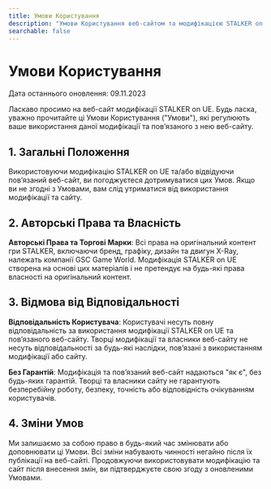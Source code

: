 ```yaml
---
title: Умови Користування
description: "Умови Користування веб-сайтом та модифікацією STALKER on UE: дотримання умов, авторські права, відмова від відповідальності, зміни в умовах."
searchable: false
---
```


# Умови Користування

Дата останнього оновлення: 09.11.2023

Ласкаво просимо на веб-сайт модифікації STALKER on UE. Будь ласка, уважно прочитайте ці Умови Користування ("Умови"), які регулюють ваше використання даної модифікації та пов’язаного з нею веб-сайту.

## 1. Загальні Положення

Використовуючи модифікацію STALKER on UE та/або відвідуючи пов’язаний веб-сайт, ви погоджуєтеся дотримуватися цих Умов. Якщо ви не згодні з Умовами, вам слід утриматися від використання модифікації та сайту.

## 2. Авторські Права та Власність

**Авторські Права та Торгові Марки**: Всі права на оригінальний контент гри STALKER, включаючи бренд, графіку, дизайн та двигун X-Ray, належать компанії GSC Game World. Модифікація STALKER on UE створена на основі цих матеріалів і не претендує на будь-які права власності на оригінальний контент.

## 3. Відмова від Відповідальності

**Відповідальність Користувача**: Користувачі несуть повну відповідальність за використання модифікації STALKER on UE та пов’язаного веб-сайту. Творці модифікації та власники веб-сайту не несуть відповідальності за будь-які наслідки, пов’язані з використанням модифікації або сайту.

**Без Гарантій**: Модифікація та пов’язаний веб-сайт надаються "як є", без будь-яких гарантій. Творці та власники сайту не гарантують безперебійну роботу, безпеку, точність або відповідність очікуванням користувачів.

## 4. Зміни Умов

Ми залишаємо за собою право в будь-який час змінювати або доповнювати ці Умови. Всі зміни набувають чинності негайно після їх публікації на веб-сайті. Продовжуючи використовувати модифікацію та сайт після внесення змін, ви підтверджуєте свою згоду з оновленими Умовами.
